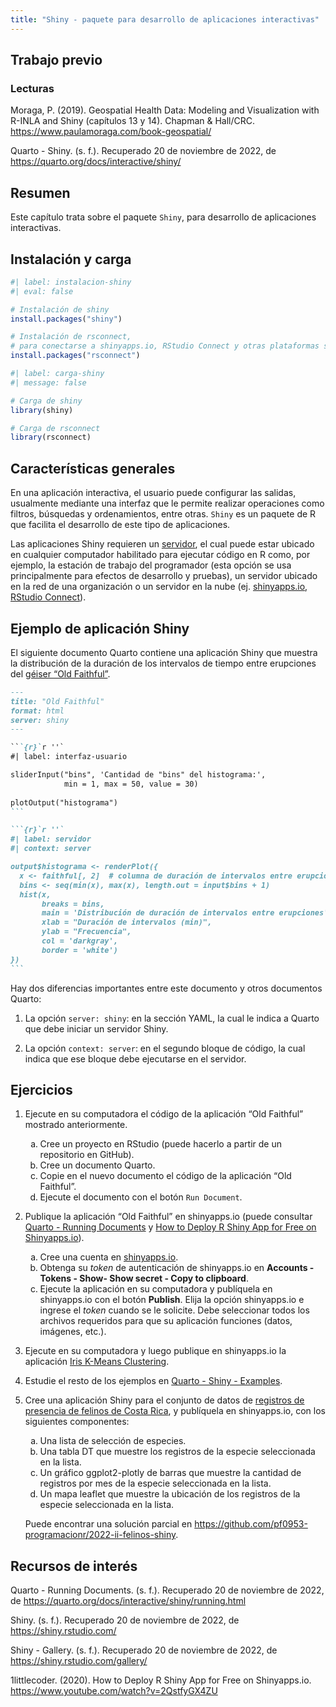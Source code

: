 ```yaml
---
title: "Shiny - paquete para desarrollo de aplicaciones interactivas"
---
```


## Trabajo previo

### Lecturas
Moraga, P. (2019). Geospatial Health Data: Modeling and Visualization with R-INLA and Shiny (capítulos 13 y 14). Chapman & Hall/CRC. [https://www.paulamoraga.com/book-geospatial/](https://www.paulamoraga.com/book-geospatial/)

Quarto - Shiny. (s. f.). Recuperado 20 de noviembre de 2022, de [https://quarto.org/docs/interactive/shiny/](https://quarto.org/docs/interactive/shiny/)


## Resumen
Este capítulo trata sobre el paquete `Shiny`, para desarrollo de aplicaciones interactivas.

## Instalación y carga

```r
#| label: instalacion-shiny
#| eval: false

# Instalación de shiny
install.packages("shiny")

# Instalación de rsconnect,
# para conectarse a shinyapps.io, RStudio Connect y otras plataformas similares
install.packages("rsconnect")
```

```r
#| label: carga-shiny
#| message: false

# Carga de shiny
library(shiny)

# Carga de rsconnect
library(rsconnect)
```

## Características generales
En una aplicación interactiva, el usuario puede configurar las salidas, usualmente mediante una interfaz que le permite realizar operaciones como filtros, búsquedas y ordenamientos, entre otras. `Shiny` es un paquete de R que facilita el desarrollo de este tipo de aplicaciones.

Las aplicaciones Shiny requieren un [servidor](https://www.rstudio.com/products/shiny/shiny-server/), el cual puede estar ubicado en cualquier computador habilitado para ejecutar código en R como, por ejemplo, la estación de trabajo del programador (esta opción se usa principalmente para efectos de desarrollo y pruebas), un servidor ubicado en la red de una organización o un servidor en la nube (ej. [shinyapps.io](https://www.shinyapps.io/), [RStudio Connect](https://www.rstudio.com/products/connect/)).

## Ejemplo de aplicación Shiny
El siguiente documento Quarto contiene una aplicación Shiny que muestra la distribución de la duración de los intervalos de tiempo entre erupciones del [géiser "Old Faithful"](https://rdrr.io/r/datasets/faithful.html).

```` md
---
title: "Old Faithful"
format: html
server: shiny
---

```{r}`r ''`
#| label: interfaz-usuario

sliderInput("bins", 'Cantidad de "bins" del histograma:', 
            min = 1, max = 50, value = 30)
            
plotOutput("histograma")
```

```{r}`r ''`
#| label: servidor
#| context: server

output$histograma <- renderPlot({
  x <- faithful[, 2]  # columna de duración de intervalos entre erupciones
  bins <- seq(min(x), max(x), length.out = input$bins + 1)
  hist(x,
       breaks = bins,
       main = 'Distribución de duración de intervalos entre erupciones',
       xlab = "Duración de intervalos (min)",
       ylab = "Frecuencia",
       col = 'darkgray',
       border = 'white')
})
```
````

Hay dos diferencias importantes entre este documento y otros documentos Quarto:

1. La opción `server: shiny`: en la sección YAML, la cual le indica a Quarto que debe iniciar un servidor Shiny.

2. La opción `context: server`: en el segundo bloque de código, la cual indica que ese bloque debe ejecutarse en el servidor.

## Ejercicios
1. Ejecute en su computadora el código de la aplicación "Old Faithful" mostrado anteriormente.
    a. Cree un proyecto en RStudio (puede hacerlo a partir de un repositorio en GitHub).
    b. Cree un documento Quarto. 
    c. Copie en el nuevo documento el código de la aplicación "Old Faithful".
    d. Ejecute el documento con el botón `Run Document`.
    
2. Publique la aplicación "Old Faithful" en shinyapps.io (puede consultar [Quarto - Running Documents](https://quarto.org/docs/interactive/shiny/running.html) y [How to Deploy R Shiny App for Free on Shinyapps.io](https://www.youtube.com/watch?v=2QstfyGX4ZU)).
    a. Cree una cuenta en [shinyapps.io](https://www.shinyapps.io/).
    b. Obtenga su *token* de autenticación de shinyapps.io en **Accounts - Tokens - Show- Show secret - Copy to clipboard**.
    c. Ejecute la aplicación en su computadora y publíquela en shinyapps.io con el botón **Publish**. Elija la opción shinyapps.io e ingrese el *token* cuando se le solicite. Debe seleccionar todos los archivos requeridos para que su aplicación funciones (datos, imágenes, etc.). 

3. Ejecute en su computadora y luego publique en shinyapps.io la aplicación [Iris K-Means Clustering](https://quarto.org/docs/interactive/shiny/#custom-layout).

4. Estudie el resto de los ejemplos en [Quarto - Shiny - Examples](https://quarto.org/docs/interactive/shiny/#examples).

5. Cree una aplicación Shiny para el conjunto de datos de [registros de presencia de felinos de Costa Rica](https://doi.org/10.15468/dl.dwpgps), y publíquela en shinyapps.io, con los siguientes componentes:
    a. Una lista de selección de especies.
    b. Una tabla DT que muestre los registros de la especie seleccionada en la lista.
    c. Un gráfico ggplot2-plotly de barras que muestre la cantidad de registros por mes de la especie seleccionada en la lista.
    d. Un mapa leaflet que muestre la ubicación de los registros de la especie seleccionada en la lista.
    
    Puede encontrar una solución parcial en [https://github.com/pf0953-programacionr/2022-ii-felinos-shiny](https://github.com/pf0953-programacionr/2022-ii-felinos-shiny).

## Recursos de interés
Quarto - Running Documents. (s. f.). Recuperado 20 de noviembre de 2022, de [https://quarto.org/docs/interactive/shiny/running.html](https://quarto.org/docs/interactive/shiny/running.html)

Shiny. (s. f.). Recuperado 20 de noviembre de 2022, de [https://shiny.rstudio.com/](https://shiny.rstudio.com/)

Shiny - Gallery. (s. f.). Recuperado 20 de noviembre de 2022, de [https://shiny.rstudio.com/gallery/](https://shiny.rstudio.com/gallery/)

1littlecoder. (2020). How to Deploy R Shiny App for Free on Shinyapps.io. [https://www.youtube.com/watch?v=2QstfyGX4ZU](https://www.youtube.com/watch?v=2QstfyGX4ZU)